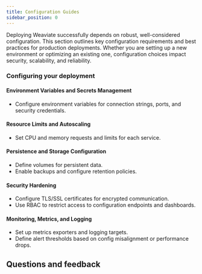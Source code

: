 ```yaml
---
title: Configuration Guides
sidebar_position: 0
---
```


Deploying Weaviate successfully depends on robust, well-considered configuration. 
This section outlines key configuration requirements and best practices for production deployments. 
Whether you are setting up a new environment or optimizing an existing one, configuration choices impact security, scalability, and reliability.

### Configuring your deployment

#### Environment Variables and Secrets Management
- Configure environment variables for connection strings, ports, and security credentials.  

#### Resource Limits and Autoscaling
- Set CPU and memory requests and limits for each service.

#### Persistence and Storage Configuration
- Define volumes for persistent data.  
- Enable backups and configure retention policies.

#### Security Hardening
- Configure TLS/SSL certificates for encrypted communication.  
- Use RBAC to restrict access to configuration endpoints and dashboards.

#### Monitoring, Metrics, and Logging
- Set up metrics exporters and logging targets.  
- Define alert thresholds based on config misalignment or performance drops. 

## Questions and feedback


<DocsFeedback/>
